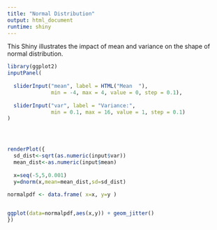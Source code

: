 ```yaml
---
title: "Normal Distribution"
output: html_document
runtime: shiny
---
```


This Shiny illustrates the impact of mean and variance on the shape of normal distribution.

```r
library(ggplot2)
inputPanel(
  
  sliderInput("mean", label = HTML("Mean  "),
              min = -4, max = 4, value = 0, step = 0.1),
  
  sliderInput("var", label = "Variance:",
              min = 0.1, max = 16, value = 1, step = 0.1)
)




renderPlot({
  sd_dist<-sqrt(as.numeric(input$var))
  mean_dist<-as.numeric(input$mean)
  
  x=seq(-5,5,0.001)
  y=dnorm(x,mean=mean_dist,sd=sd_dist)
  
normalpdf <- data.frame( x=x, y=y )


ggplot(data=normalpdf,aes(x,y)) + geom_jitter()
})
```

